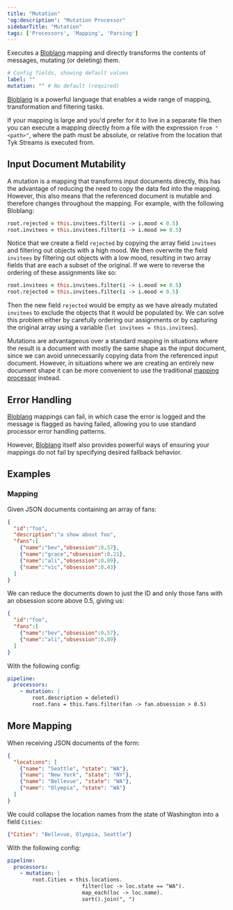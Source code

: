 ```yaml
---
title: "Mutation"
'og:description': "Mutation Processor"
sidebarTitle: "Mutation"
tags: ['Processors', 'Mapping', 'Parsing']
---
```


Executes a [Bloblang](/5.6/product-stack/tyk-streaming/guides/bloblang/overview) mapping and directly transforms the contents of messages, mutating (or deleting) them.



```yml
# Config fields, showing default values
label: ""
mutation: "" # No default (required)
```

[Bloblang](/5.6/product-stack/tyk-streaming/guides/bloblang/overview) is a powerful language that enables a wide range of mapping, transformation and filtering tasks.

If your mapping is large and you'd prefer for it to live in a separate file then you can execute a mapping directly from a file with the expression `from "<path>"`, where the path must be absolute, or relative from the location that Tyk Streams is executed from.

## Input Document Mutability

A mutation is a mapping that transforms input documents directly, this has the advantage of reducing the need to copy the data fed into the mapping. However, this also means that the referenced document is mutable and therefore changes throughout the mapping. For example, with the following Bloblang:

```coffee
root.rejected = this.invitees.filter(i -> i.mood < 0.5)
root.invitees = this.invitees.filter(i -> i.mood >= 0.5)
```

Notice that we create a field `rejected` by copying the array field `invitees` and filtering out objects with a high mood. We then overwrite the field `invitees` by filtering out objects with a low mood, resulting in two array fields that are each a subset of the original. If we were to reverse the ordering of these assignments like so:

```coffee
root.invitees = this.invitees.filter(i -> i.mood >= 0.5)
root.rejected = this.invitees.filter(i -> i.mood < 0.5)
```

Then the new field `rejected` would be empty as we have already mutated `invitees` to exclude the objects that it would be populated by. We can solve this problem either by carefully ordering our assignments or by capturing the original array using a variable (`let invitees = this.invitees`).

Mutations are advantageous over a standard mapping in situations where the result is a document with mostly the same shape as the input document, since we can avoid unnecessarily copying data from the referenced input document. However, in situations where we are creating an entirely new document shape it can be more convenient to use the traditional [mapping processor](/5.6/product-stack/tyk-streaming/configuration/processors/mapping) instead.

## Error Handling

[Bloblang](/5.6/product-stack/tyk-streaming/guides/bloblang/overview) mappings can fail, in which case the error is logged and the message is flagged as having failed, allowing you to use standard processor error handling patterns.

However, [Bloblang](/5.6/product-stack/tyk-streaming/guides/bloblang/overview) itself also provides powerful ways of ensuring your mappings do not fail by specifying desired fallback behavior.


## Examples

### Mapping

Given JSON documents containing an array of fans:

```json
{
  "id":"foo",
  "description":"a show about foo",
  "fans":[
    {"name":"bev","obsession":0.57},
    {"name":"grace","obsession":0.21},
    {"name":"ali","obsession":0.89},
    {"name":"vic","obsession":0.43}
  ]
}
```

We can reduce the documents down to just the ID and only those fans with an obsession score above 0.5, giving us:

```json
{
  "id":"foo",
  "fans":[
    {"name":"bev","obsession":0.57},
    {"name":"ali","obsession":0.89}
  ]
}
```

With the following config:

```yaml
pipeline:
  processors:
    - mutation: |
        root.description = deleted()
        root.fans = this.fans.filter(fan -> fan.obsession > 0.5)
```

## More Mapping

When receiving JSON documents of the form:

```json
{
  "locations": [
    {"name": "Seattle", "state": "WA"},
    {"name": "New York", "state": "NY"},
    {"name": "Bellevue", "state": "WA"},
    {"name": "Olympia", "state": "WA"}
  ]
}
```

We could collapse the location names from the state of Washington into a field `Cities`:

```json
{"Cities": "Bellevue, Olympia, Seattle"}
```

With the following config:

```yaml
pipeline:
  processors:
    - mutation: |
        root.Cities = this.locations.
                        filter(loc -> loc.state == "WA").
                        map_each(loc -> loc.name).
                        sort().join(", ")
```

